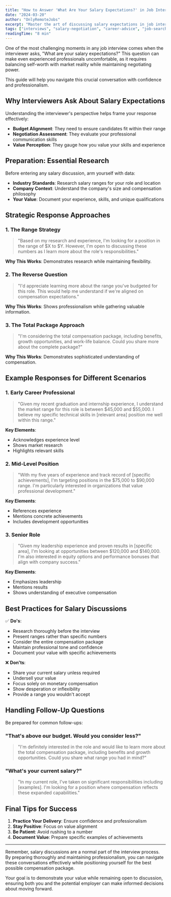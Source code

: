 ```yaml
---
title: "How to Answer 'What Are Your Salary Expectations?' in Job Interviews"
date: "2024-03-20"
author: "OnlyRemoteJobs"
excerpt: "Master the art of discussing salary expectations in job interviews with professional strategies and example responses that help you negotiate effectively."
tags: ["interviews", "salary-negotiation", "career-advice", "job-search"]
readingTime: "8 min"
---
```


One of the most challenging moments in any job interview comes when the interviewer asks, "What are your salary expectations?" This question can make even experienced professionals uncomfortable, as it requires balancing self-worth with market reality while maintaining negotiating power.

This guide will help you navigate this crucial conversation with confidence and professionalism.

## Why Interviewers Ask About Salary Expectations

Understanding the interviewer's perspective helps frame your response effectively:

- **Budget Alignment**: They need to ensure candidates fit within their range
- **Negotiation Assessment**: They evaluate your professional communication skills
- **Value Perception**: They gauge how you value your skills and experience

## Preparation: Essential Research

Before entering any salary discussion, arm yourself with data:

- **Industry Standards**: Research salary ranges for your role and location
- **Company Context**: Understand the company's size and compensation philosophy
- **Your Value**: Document your experience, skills, and unique qualifications

## Strategic Response Approaches

### 1. The Range Strategy

> "Based on my research and experience, I'm looking for a position in the range of $X to $Y. However, I'm open to discussing these numbers as I learn more about the role's responsibilities."

**Why This Works**: Demonstrates research while maintaining flexibility.

### 2. The Reverse Question

> "I'd appreciate learning more about the range you've budgeted for this role. This would help me understand if we're aligned on compensation expectations."

**Why This Works**: Shows professionalism while gathering valuable information.

### 3. The Total Package Approach

> "I'm considering the total compensation package, including benefits, growth opportunities, and work-life balance. Could you share more about the complete package?"

**Why This Works**: Demonstrates sophisticated understanding of compensation.

## Example Responses for Different Scenarios

### 1. Early Career Professional

> "Given my recent graduation and internship experience, I understand the market range for this role is between $45,000 and $55,000. I believe my specific technical skills in [relevant area] position me well within this range."

**Key Elements**:

- Acknowledges experience level
- Shows market research
- Highlights relevant skills

### 2. Mid-Level Position

> "With my five years of experience and track record of [specific achievements], I'm targeting positions in the $75,000 to $90,000 range. I'm particularly interested in organizations that value professional development."

**Key Elements**:

- References experience
- Mentions concrete achievements
- Includes development opportunities

### 3. Senior Role

> "Given my leadership experience and proven results in [specific area], I'm looking at opportunities between $120,000 and $140,000. I'm also interested in equity options and performance bonuses that align with company success."

**Key Elements**:

- Emphasizes leadership
- Mentions results
- Shows understanding of executive compensation

## Best Practices for Salary Discussions

✅ **Do's**:

- Research thoroughly before the interview
- Present ranges rather than specific numbers
- Consider the entire compensation package
- Maintain professional tone and confidence
- Document your value with specific achievements

❌ **Don'ts**:

- Share your current salary unless required
- Undersell your value
- Focus solely on monetary compensation
- Show desperation or inflexibility
- Provide a range you wouldn't accept

## Handling Follow-Up Questions

Be prepared for common follow-ups:

### "That's above our budget. Would you consider less?"

> "I'm definitely interested in the role and would like to learn more about the total compensation package, including benefits and growth opportunities. Could you share what range you had in mind?"

### "What's your current salary?"

> "In my current role, I've taken on significant responsibilities including [examples]. I'm looking for a position where compensation reflects these expanded capabilities."

## Final Tips for Success

1. **Practice Your Delivery**: Ensure confidence and professionalism
2. **Stay Positive**: Focus on value alignment
3. **Be Patient**: Avoid rushing to a number
4. **Document Value**: Prepare specific examples of achievements

---

Remember, salary discussions are a normal part of the interview process. By preparing thoroughly and maintaining professionalism, you can navigate these conversations effectively while positioning yourself for the best possible compensation package.

Your goal is to demonstrate your value while remaining open to discussion, ensuring both you and the potential employer can make informed decisions about moving forward.
